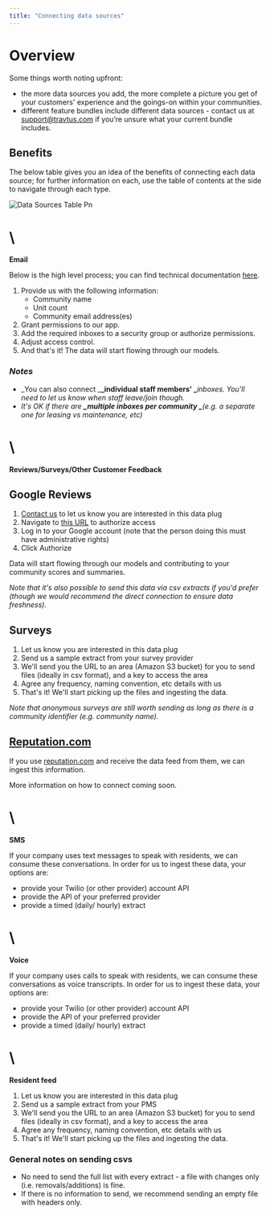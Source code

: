 ```yaml
---
title: "Connecting data sources"
---
```


# **Overview**

Some things worth noting upfront:

- the more data sources you add, the more complete a picture you get of your customers' experience and the goings-on within your communities.
- different feature bundles include different data sources - contact us at [<u>support@travtus.com</u>](mailto:support@travtus.com) if you’re unsure what your current bundle includes.

## **Benefits**

The below table gives you an idea of the benefits of connecting each data source; for further information on each, use the table of contents at the side to navigate through each type.

![Data Sources Table Pn](/images/DataSourcesTable.png)

# \
**Email**

Below is the high level process; you can find technical documentation [<u>here</u>](https://docs.travtus.com/get-started/v1/learn_onboarding).

1. Provide us with the following information:
   - Community name
   - Unit count
   - Community email address(es)
2. Grant permissions to our app.
3. Add the required inboxes to a security group or authorize permissions.
4. Adjust access control.
5. And that's it! The data will start flowing through our models.

### **_Notes_**

- _You can also connect _**_individual staff members' _**_inboxes. You'll need to let us know when staff leave/join though._
- _It's OK if there are _**_multiple inboxes per community _**_(e.g. a separate one for leasing vs maintenance, etc)_

# \
**Reviews/Surveys/Other Customer Feedback**

## **Google Reviews**

1. [<u>Contact us</u>](mailto:support@travtus.com) to let us know you are interested in this data plug
2. Navigate to [<u>this URL</u>](https://review.travtus.com/review/google/authorize) to authorize access
3. Log in to your Google account (note that the person doing this must have administrative rights)
4. Click Authorize

Data will start flowing through our models and contributing to your community scores and summaries.

_Note that it's also possible to send this data via csv extracts if you'd prefer (though we would recommend the direct connection to ensure data freshness)._

## **Surveys**

1. Let us know you are interested in this data plug
2. Send us a sample extract from your survey provider
3. We'll send you the URL to an area (Amazon S3 bucket) for you to send files (ideally in csv format), and a key to access the area
4. Agree any frequency, naming convention, etc details with us
5. That's it! We'll start picking up the files and ingesting the data.

_Note that anonymous surveys are still worth sending as long as there is a community identifier (e.g. community name)._

## [**Reputation.com**](http://Reputation.com)

If you use [reputation.com](http://reputation.com) and receive the data feed from them, we can ingest this information.

More information on how to connect coming soon.

# \
**SMS**

If your company uses text messages to speak with residents, we can consume these conversations. In order for us to ingest these data, your options are:

- provide your Twilio (or other provider) account API
- provide the API of your preferred provider
- provide a timed (daily/ hourly) extract

# \
**Voice**

If your company uses calls to speak with residents, we can consume these conversations as voice transcripts. In order for us to ingest these data, your options are:

- provide your Twilio (or other provider) account API
- provide the API of your preferred provider
- provide a timed (daily/ hourly) extract

# \
**Resident feed**

1. Let us know you are interested in this data plug
2. Send us a sample extract from your PMS
3. We'll send you the URL to an area (Amazon S3 bucket) for you to send files (ideally in csv format), and a key to access the area
4. Agree any frequency, naming convention, etc details with us
5. That's it! We'll start picking up the files and ingesting the data.

### **General notes on sending csvs**

- No need to send the full list with every extract - a file with changes only (i.e. removals/additions) is fine.
- If there is no information to send, we recommend sending an empty file with headers only.